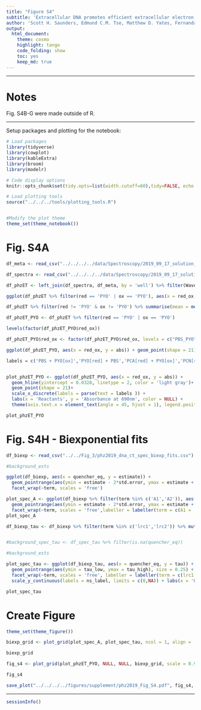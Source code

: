 ```yaml
---
title: "Figure S4"
subtitle: 'Extracellular DNA promotes efficient extracellular electron transfer by pyocyanin in *Pseudomonas aeruginosa* biofilms.'
author: 'Scott H. Saunders, Edmund C.M. Tse, Matthew D. Yates, Fernanda Jiménez Otero, Scott A. Trammell, Eric D.A. Stemp, Jacqueline K. Barton, Leonard M. Tender and Dianne K. Newman'
output:
  html_document:
    theme: cosmo
    highlight: tango
    code_folding: show
    toc: yes
    keep_md: true
---
```


--------

# Notes

Fig. S4B-G were made outside of R.

----

Setup packages and plotting for the notebook:

```r
# Load packages
library(tidyverse)
library(cowplot)
library(kableExtra)
library(broom)
library(modelr)

# Code display options
knitr::opts_chunk$set(tidy.opts=list(width.cutoff=60),tidy=FALSE, echo = TRUE, message=FALSE, warning=FALSE, fig.align="center", fig.retina = 2)

# Load plotting tools
source("../../../tools/plotting_tools.R")


#Modify the plot theme
theme_set(theme_notebook())
```

# Fig. S4A

```r
df_meta <- read_csv("../../../../data/Spectroscopy/2019_09_17_solution_ET_well_metadata.csv")

df_spectra <- read_csv("../../../../data/Spectroscopy/2019_09_17_solution_ET_abs_spectra_1.csv", skip = 1) %>% gather(key = 'well', value = 'abs',-Wavelength)

df_phzET <- left_join(df_spectra, df_meta, by = 'well') %>% filter(Wavelength == 690)

ggplot(df_phzET %>% filter(red == 'PYO' | ox == 'PYO'), aes(x = red_ox, y = abs)) + geom_point(shape = 21)

```
```r
df_phzET %>% filter(red != 'PYO' & ox != 'PYO') %>% summarise(mean = mean(abs))

df_phzET_PYO <- df_phzET %>% filter(red == 'PYO' | ox == 'PYO')

levels(factor(df_phzET_PYO$red_ox))

df_phzET_PYO$red_ox <- factor(df_phzET_PYO$red_ox, levels = c("PBS_PYO","PYO_PBS","PCA_PYO", "PCN_PYO","PYO_PCA", "PYO_PCN"))

ggplot(df_phzET_PYO, aes(x = red_ox, y = abs)) + geom_point(shape = 21)

labels = c('PBS + PYO[ox]','PYO[red] + PBS','PCA[red] + PYO[ox]','PCN[red] + PYO[ox]', 'PYO[red] + PCA[ox]', 'PYO[red] + PCN[ox]')


plot_phzET_PYO <- ggplot(df_phzET_PYO, aes(x = red_ox, y = abs)) +  
  geom_hline(yintercept = 0.0328, linetype = 2, color = 'light gray')+
  geom_point(shape = 21)+
  scale_x_discrete(labels = parse(text = labels )) + 
  labs(x = 'Reactants', y = 'Absorbance at 690nm', color = NULL) + 
  theme(axis.text.x = element_text(angle = 45, hjust = 1), legend.position = c(0.5,1)) + scale_shape_manual(values = c(21,22))

plot_phzET_PYO
```

# Fig. S4H - Biexponential fits

```r
df_biexp <- read_csv("../../Fig_3/phz2019_dna_ct_spec_biexp_fits.csv")
```


```r

#background_ests

ggplot(df_biexp, aes(x = quencher_eq, y = estimate)) + 
  geom_pointrange(aes(ymin = estimate - 2*std.error, ymax = estimate + 2*std.error)) +
  facet_wrap(~term, scales = 'free')

```
```r
plot_spec_A <- ggplot(df_biexp %>% filter(term %in% c('A1','A2')), aes(x = quencher_eq, y = estimate)) + 
  geom_pointrange(aes(ymin = estimate - 2*std.error, ymax = estimate + 2*std.error), size = 0.25) +
  facet_wrap(~term, scales = 'free',labeller = labeller(term = c(A1 = 'Component 1 \n Amplitude', A2 = 'Component 2 \n Amplitude'))) + labs(x = 'Quencher equivalents', y = 'A')
plot_spec_A
```

```r
df_biexp_tau <- df_biexp %>% filter(term %in% c('lrc1','lrc2')) %>% mutate(tau = 1/exp(estimate)) %>% mutate(tau_low = 1/exp(estimate + 2*std.error), tau_high = 1/exp(estimate - 2*std.error))


#background_spec_tau <- df_spec_tau %>% filter(is.na(quencher_eq))

#background_ests

plot_spec_tau <- ggplot(df_biexp_tau, aes(x = quencher_eq, y = tau)) + 
  geom_pointrange(aes(ymin = tau_low, ymax = tau_high), size = 0.25) +
  facet_wrap(~term, scales = 'free', labeller = labeller(term = c(lrc1 = 'Component 1 \n Half life', lrc2 = 'Component 2 \n Half life'))) + 
  scale_y_continuous(labels = ns_label, limits = c(0,NA)) + labs(x = 'Quencher equivalents')

plot_spec_tau
```



# Create Figure

```r
theme_set(theme_figure())

biexp_grid <- plot_grid(plot_spec_A, plot_spec_tau, ncol = 1, align = 'hv', axis = 'tblr')

biexp_grid
```


```r
fig_s4 <- plot_grid(plot_phzET_PYO, NULL, NULL, biexp_grid, scale = 0.95, labels = c('A','','', 'I'), ncol = 2, rel_widths = c(1,1.5),rel_heights = c(1,1.5), label_size = 12)

fig_s4

save_plot("../../../../figures/supplement/phz2019_Fig_S4.pdf", fig_s4, base_width = 7, base_height = 5)
```





----

```r

sessionInfo()

```